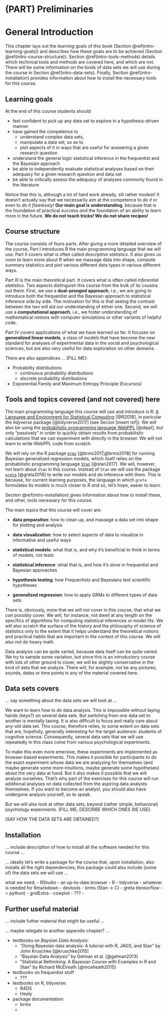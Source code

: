 # (PART) Preliminaries {-}

# General Introduction

This chapter lays out the learning goals of this book (Section \@ref(intro-learning-goals)) and describes how these goals are to be achieved (Section \@ref(intro-course-structure)). Section \@ref(intro-tools-methods) details which technical tools and methods are covered here, and which are not. There will be some information on the kinds of data sets we will use during the course in Section \@ref(intro-data-sets). Finally, Section \@ref(intro-installation) provides information about how to install the necessary tools for this course.

## Learning goals {#intro-learning-goals}

At the end of this course students should:

- feel confident to pick up any data set to explore in a hypothesis-driven manner
- have gained the competence to 
  - understand complex data sets, 
  - manipulate a data set, so as to
  - plot aspects of it in ways that are useful for answering a given research question
- understand the general logic statistical inference in the frequentist and the Bayesian approach
- be able to independently evaluate statistical analyses based on their adequacy for a given research question and data set
- be able to critically assess the adequacy of analyses commonly found in the literature

Notice that this is, although a lot of hard work already, sill rather modest! It doesn't actually say that we necessarily aim at the competence to *do it* or even to *do it flawlessly*! **Our main goal is understanding**, because that is the foundation of practical success *and* the foundation of an ability to learn more in the future. **We do not teach tricks! We do not share recipes!** 

## Course structure {#intro-course-structure}

The course consists of fours parts. After giving a more detailed overview of the course, Part I introduces R the main programming language that we will use. Part II covers what is often called *descriptive statistics*. It also gives us room to learn more about R when we massage data into shape, compute summary statistics and plot various different data types in various different ways.

Part III is the main theoretical part. It covers what is often called *inferential statistics*. Two aspects distinguish this course from the bulk of its cousins out there. First, we use a **dual-pronged approach**, i.e., we are going to introduce both the frequentist and the Bayesian approach to statistical inference side by side. The motivation for this is that seeing the contrast between the two will aid our understanding of either one. Second, we will use a **computational approach**, i.e., we foster understanding of mathematical notions with computer simulations or other variants of helpful code. 

Part IV covers applications of what we have learned so far. It focuses on **generalized linear models**, a class of models that have become the new standard for analyses of experimental data in the social and psychological sciences, but are also very useful for data exploration on other domains.

There are also appendices ... [FILL ME]:

- Probability distributions
  - continuous probability distributions
  - discrete probability distributions
- Exponential Family and Maximum Entropy Principle (Excursos)

## Tools and topics covered (and not covered) here {#intro-tools-methods}

The main programming language this course will use and introduce is R: [A Language and Environment for Statistical Computing](https://www.R-project.org/) [@R2018], in paricular the *tidyverse* package [@tidyverse2017] (see Secion [insert ref]). We will also be using the [probabilistic programming language WebPPL](http://webppl.org/) [@dippl], but only "passively" in order to quickly obtain results from probabilistic calculations that we can experiment with directly in the browser. We will not learn to write WebPPL code from scratch.

We will rely on the R package [`brms`](https://github.com/paul-buerkner/brms) [@brms2017,@brms2018] for running Bayesian generalized regression models, which itself relies on the probabilistic programming language [`Stan`](https://mc-stan.org/) [@stan2017]. We will, however, not learn about `Stan` in this course. Instead of `Stan` we will use the package [`greta`](https://CRAN.R-project.org/package=greta) [@greta2019] to write our models and do inference with them. This is because, for current learning purposes, the language in which `greta` formulates its models is much closer to R and so, let's hope, easier to learn.

Section \@ref(intro-installation) gives information about how to install these, and other, tools necessary for this course.

The main topics that this course will cover are:

+ **data preparation**: how to clean up, and massage a data set into shape for plotting and analysis

+ **data visualization**: how to select aspects of data to visualize in informative and useful ways

+ **statistical models**: what that is, and why it's beneficial to think in terms of models, not tests

+ **statistical inference**: what that is, and how it's done in frequentist and Bayesian approaches

+ **hypothesis testing**: how Frequentists and Bayesians test scientific hypotheses

+ **generalized regression**: how to apply GRMs to different types of data sets

There is, obviously, more that we will *not* cover in this course, that what we *can* possibly cover. We will, for instance, not dwell at any length on the specifics of algorithms for computing statistical inferences or model fits. We will also scratch the surface of the history and the philosophy of science of statistics only to the extent that it helps understand the theoretical notions and practical habits that are important in the context of this course. We will also not do heavy math.

Data analysis can be quite varied, because data itself can be quite varied. We try to sample some variation, but since this is an introductory course with lots of other ground to cover, we will be slightly conservative in the kind of data that we analyze. There will, for example, not be any pictures, sounds, dates or time points in any of the material covered here.

## Data sets covers {#intro-data-sets}

... say something about the data sets we will look at ...

We want to learn how to do data analysis. This is impossible without laying hands (keys?) on several data sets. But switching from one data set to another is mentally taxing. It is also difficult to focus and really care about any-old data set. This course, therefore relies, to some extent on data sets that are, hopefully, generally interesting for the target audience: students of cognitive science. Consequently, several data sets that we will use repeatedly in this class come from various psychological experiments. 

To make this even more emersive, these experiments are implemented as browser-based experiments. This makes it possible for participants to do the exact experiment whose data we are analyzing for themselves (and maybe generate some more intuitions, maybe generate some hypotheses) about the very data at hand. But it also makes it possible that we will analyze ourselves. That's why part of the exercises for this course will run additional analyses on data collected from the aspiring data analysts themselves. If you want to become an analyst, you should also have undergone analysis yourself, so to speak.

But we will also look at other data sets, beyond (rather simple, behavioral) psychology experiments. [FILL ME; DESCRIBE WHICH ONES WE USE]

[SAY HOW THE DATA SETS ARE OBTAINED?]

## Installation {#intro-installation}

... include description of how to install all the software needed for this course ...

... ideally let's write a package for the course that, upon installation, also installs all the right dependencies; this package could also include (some of) the data sets we will use ... 

what we need:
- RStudio
- an up-to-date browser
- R
  - tidyverse
  - whatever is needed for Rmarkdown
  - devtools
  - brms (Stan -> C)
  - greta (tensorflow -> python)
  - gridExtra
  - cowplot
  - ???
- 

## Further useful material

... include futher material that might be useful ...

... maybe relegate to another appendix chapter? ...

- textbooks on *Baysian Data Analysis*:
  - "Doing Bayesian data analysis: A tutorial with R, JAGS, and Stan" by John Kruschke [@kruschke2015] 
  - "Baysian Data Analysis" by Gelman et al. [@gelman2013]
  - "Statistical Rethinking: A Bayesian Course with Examples in R and Stan" by Richard McElreath [@mcelreath2015]
- textbooks on frequentist stuff
  - ???
- textbooks on R, tidyverse:
  - R4DS
  - Healy
- package documentation:
  - brms
  - 

